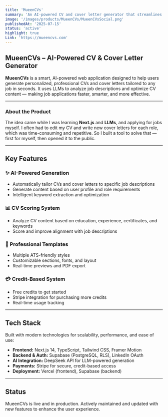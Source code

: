 ```yaml
---
title: 'MueenCVs'
summary: 'An AI-powered CV and cover letter generator that streamlines job applications using LLMs and smart CV scoring.'
image: '/images/products/MueenCVs/MueenCVsSocial.png'
publishedAt: '2025-07-15'
status: 'active'
highlight: true
Link: 'https://mueencvs.com'
---
```


## MueenCVs – AI-Powered CV & Cover Letter Generator

**MueenCVs** is a smart, AI-powered web application designed to help users generate personalized, professional CVs and cover letters tailored to any job in seconds. It uses LLMs to analyze job descriptions and optimize CV content — making job applications faster, smarter, and more effective.

---

### About the Product
The idea came while I was learning **Next.js** and **LLMs**, and applying for jobs myself. I often had to edit my CV and write new cover letters for each role, which was time-consuming and repetitive. So I built a tool to solve that — first for myself, then opened it to the public.

---

## Key Features

### ✨ AI-Powered Generation
- Automatically tailor CVs and cover letters to specific job descriptions
- Generate content based on user profile and role requirements
- Intelligent keyword extraction and optimization

### 📊 CV Scoring System
- Analyze CV content based on education, experience, certificates, and keywords
- Score and improve alignment with job descriptions

### 🎨 Professional Templates
- Multiple ATS-friendly styles
- Customizable sections, fonts, and layout
- Real-time previews and PDF export

### 💳 Credit-Based System
- Free credits to get started
- Stripe integration for purchasing more credits
- Real-time usage tracking

---

## Tech Stack

Built with modern technologies for scalability, performance, and ease of use:

- **Frontend:** Next.js 14, TypeScript, Tailwind CSS, Framer Motion  
- **Backend & Auth:** Supabase (PostgreSQL, RLS), LinkedIn OAuth  
- **AI Integration:** DeepSeek API for LLM-powered generation  
- **Payments:** Stripe for secure, credit-based access  
- **Deployment:** Vercel (frontend), Supabase (backend)

---

## Status

MueenCVs is live and in production. Actively maintained and updated with new features to enhance the user experience.
